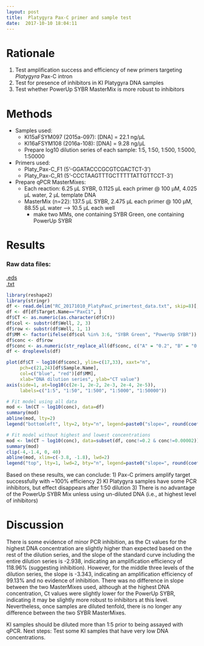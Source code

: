 ```yaml
---
layout: post
title:  Platygyra Pax-C primer and sample test
date:  2017-10-10 18:04:11
---
```


# Rationale
1) Test amplification success and efficiency of new primers targeting *Platygyra* Pax-C intron
2) Test for presence of inhibitors in KI Platygyra DNA samples
3) Test whether PowerUp SYBR MasterMix is more robust to inhibitors

# Methods
* Samples used: 
  + KI15aFSYM097 (2015a-097): [DNA] = 22.1 ng/µL
  + KI16aFSYM108 (2016a-108): [DNA] = 9.28 ng/µL
  + Prepare log10 dilution series of each sample: 1:5, 1:50, 1:500, 1:5000, 1:50000
* Primers used:
  + Platy_Pax-C_F1 (5'-GGATACCCGCGTCGACTCT-3')
  + Platy_Pax-C_R1 (5'-CCCTAAGTTTGCTTTTTATTGTTCCT-3')
* Prepare qPCR MasterMixes:
  + Each reaction: 6.25 µL SYBR, 0.1125 µL each primer @ 100 µM, 4.025 µL water, 2 µL template DNA
  + MasterMix (n=22): 137.5 µL SYBR, 2.475 µL each primer @ 100 µM, 88.55 µL water --> 10.5 µL each well
    + make two MMs, one containing SYBR Green, one containing PowerUp SYBR

# Results

### Raw data files:  

[.eds]({{ site.baseurl }}/_source/2017-10-10-platygyra-pax-c-primer-and-sample-test/RC_20171010_PlatyPaxC_primertest.eds)  
[.txt]({{ site.baseurl }}/_source/2017-10-10-platygyra-pax-c-primer-and-sample-test/RC_20171010_PlatyPaxC_primertest_data.txt)

```r
library(reshape2)
library(stringr)
df <- read.delim("RC_20171010_PlatyPaxC_primertest_data.txt", skip=8)[, 1:7]
df <- df[df$Target.Name=="PaxC1", ]
df$CT <- as.numeric(as.character(df$Cт))
df$col <- substr(df$Well, 2, 3)
df$row <- substr(df$Well, 1, 1)
df$MM <- factor(ifelse(df$col %in% 3:6, "SYBR Green", "PowerUp SYBR"))
df$conc <- df$row
df$conc <- as.numeric(str_replace_all(df$conc, c("A" = "0.2", "B" = "0.02", "C" = "0.002", "D" = "0.0002", "E" = "0.00002")))
df <- droplevels(df)

plot(df$CT ~ log10(df$conc), ylim=c(17,33), xaxt="n",
     pch=c(21,24)[df$Sample.Name],
     col=c("blue", "red")[df$MM],
     xlab="DNA dilution series", ylab="CT value")
axis(side=1, at=log10(c(2e-1, 2e-2, 2e-3, 2e-4, 2e-5)),
     labels=c("1:5", "1:50", "1:500", "1:5000", "1:50000"))

# Fit model using all data
mod <- lm(CT ~ log10(conc), data=df)
summary(mod)
abline(mod, lty=2)
legend("bottomleft", lty=2, bty="n", legend=paste0("slope=", round(coef(mod)[[2]], 3)))

# Fit model without highest and lowest concentrations
mod <- lm(CT ~ log10(conc), data=subset(df, conc!=0.2 & conc!=0.00002))
summary(mod)
clip(-4,-1.4, 0, 40)
abline(mod, xlim=c(-3.8, -1.8), lwd=2)
legend("top", lty=1, lwd=2, bty="n", legend=paste0("slope=", round(coef(mod)[[2]], 3)))


```

Based on these results, we can conclude:
1) Pax-C primers amplify target successfully with ~100% efficiency
2) KI Platygyra samples have some PCR inhibitors, but effect disappears after 1:50 dilution
3) There is no advantage of the PowerUp SYBR Mix unless using un-diluted DNA (i.e., at highest level of inhibitors)

# Discussion

There is some evidence of minor PCR inhibition, as the Ct values for the highest DNA concentration are slightly higher than expected based on the rest of the dilution series, and the slope of the standard curve including the entire dilution series is -2.938, indicating an amplification efficiency of 118.96% (suggesting inhibition). However, for the middle three levels of the dilution series, the slope is -3.343, indicating an amplification efficiency of 99.13% and no evidence of inhibition. There was no difference in slope between the two MasterMixes used, although at the highest DNA concentration, Ct values were slightly lower for the PowerUp SYBR, indicating it may be slightly more robust to inhibitors at this level. Nevertheless, once samples are diluted tenfold, there is no longer any difference between the two SYBR MasterMixes.

KI samples should be diluted more than 1:5 prior to being assayed with qPCR.
Next steps: Test some KI samples that have very low DNA concentrations.

